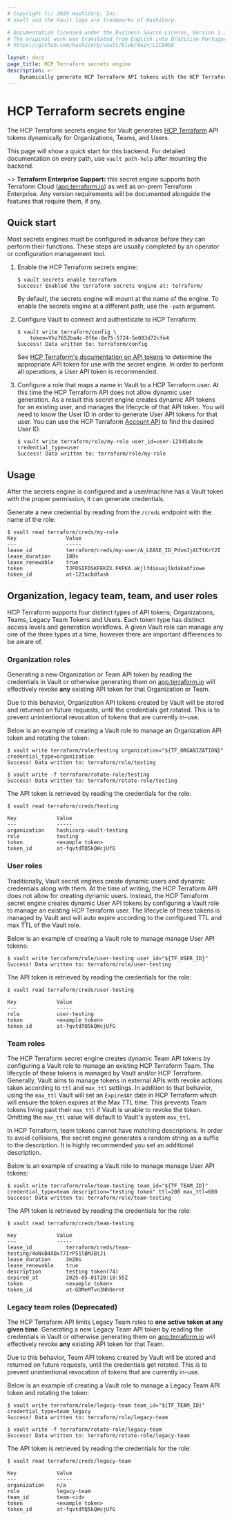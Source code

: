 ```yaml
---
# Copyright (c) 2024 HashiCorp, Inc.
# Vault and the Vault logo are trademarks of HashiCorp.

# Documentation licensed under the Business Source License, Version 1.1.
# The original work was translated from English into Brazilian Portuguese.
# https://github.com/hashicorp/vault/blob/main/LICENSE

layout: docs
page_title: HCP Terraform secrets engine
description: >-
    Dynamically generate HCP Terraform API tokens with the HCP Terraform secrets engine plugin.
---
```


# HCP Terraform secrets engine

The HCP Terraform secrets engine for Vault generates
[HCP Terraform](https://cloud.hashicorp.com/products/terraform)
API tokens dynamically for Organizations, Teams, and Users.

This page will show a quick start for this backend. For detailed documentation
on every path, use `vault path-help` after mounting the backend.

~> **Terraform Enterprise Support:** this secret engine supports both Terraform
Cloud ([app.terraform.io](https://app.terraform.io/session)) as well as on-prem
Terraform Enterprise. Any version requirements will be documented alongside the
features that require them, if any.

## Quick start

Most secrets engines must be configured in advance before they can perform their
functions. These steps are usually completed by an operator or configuration
management tool.

1.  Enable the HCP Terraform secrets engine:

    ```shell-session
    $ vault secrets enable terraform
    Success! Enabled the terraform secrets engine at: terraform/
    ```

    By default, the secrets engine will mount at the name of the engine. To
    enable the secrets engine at a different path, use the `-path` argument.

2.  Configure Vault to connect and authenticate to HCP Terraform:

    ```shell-session
    $ vault write terraform/config \
        token=Vhz7652ba4c-0f6e-8e75-5724-5e083d72cfe4
    Success! Data written to: terraform/config
    ```

    See [HCP Terraform's documentation on API
    tokens](/terraform/cloud-docs/users-teams-organizations/api-tokens)
    to determine the appropriate API token for use with the secret engine. In
    order to perform all operations, a User API token is recommended.

3.  Configure a role that maps a name in Vault to a HCP Terraform user. At
    this time the HCP Terraform API does not allow dynamic user generation. As
    a result this secret engine creates dynamic API tokens for an existing user,
    and manages the lifecycle of that API token. You will need to know the User
    ID in order to generate User API tokens for that user. You can use the
    HCP Terraform [Account
    API](/terraform/cloud-docs/api-docs/account) to find the
    desired User ID.

    ```shell-session
    $ vault write terraform/role/my-role user_id=user-12345abcde credential_type=user
    Success! Data written to: terraform/role/my-role
    ```

## Usage

After the secrets engine is configured and a user/machine has a Vault token with
the proper permission, it can generate credentials.

Generate a new credential by reading from the `/creds` endpoint with the name
of the role:

```shell-session
$ vault read terraform/creds/my-role
Key                Value
---                -----
lease_id           terraform/creds/my-user/A_LEASE_ID_PdvmJjACTtKrY2I
lease_duration     180s
lease_renewable    true
token              TJFDSIFDSKFEKZX.FKFKA.akjlfdiouajlkdakadfiowe
token_id           at-123acbdfask
```

## Organization, legacy team, team, and user roles

HCP Terraform supports four distinct types of API tokens; Organizations,
Teams, Legacy Team Tokens and Users. Each token type has distinct access levels
and generation workflows. A given Vault role can manage any one of the
three types at a time, however there are important differences to be aware of.

### Organization roles

Generating a new Organization or Team API token by reading the credentials in
Vault or otherwise generating them on
[app.terraform.io](https://app.terraform.io/session) will effectively revoke
**any** existing API token for that Organization or Team.

Due to this behavior, Organization API tokens created by Vault will be
stored and returned on future requests, until the credentials get rotated. This
is to prevent unintentional revocation of tokens that are currently in-use.

Below is an example of creating a Vault role to manage an Organization
API token and rotating the token:

```shell-session
$ vault write terraform/role/testing organization="${TF_ORGANIZATION}" credential_type=organization
Success! Data written to: terraform/role/testing

$ vault write -f terraform/rotate-role/testing
Success! Data written to: terraform/rotate-role/testing
```

The API token is retrieved by reading the credentials for the role:

```
$ vault read terraform/creds/testing

Key             Value
---             -----
organization    hashicorp-vault-testing
role            testing
token           <example token>
token_id        at-fqvtdTQ5kQWcjUfG
```

### User roles

Traditionally, Vault secret engines create dynamic users and dynamic credentials
along with them. At the time of writing, the HCP Terraform API does not allow
for creating dynamic users. Instead, the HCP Terraform secret engine creates
dynamic User API tokens by configuring a Vault role to manage an existing
HCP Terraform user. The lifecycle of these tokens is managed by Vault and
will auto expire according to the configured TTL and max TTL of the Vault
role.

Below is an example of creating a Vault role to manage manage User API tokens:

```shell-session
$ vault write terraform/role/user-testing user_id="${TF_USER_ID}"
Success! Data written to: terraform/role/user-testing
```

The API token is retrieved by reading the credentials for the role:

```
$ vault read terraform/creds/user-testing

Key             Value
---             -----
role            user-testing
token           <example token>
token_id        at-fqvtdTQ5kQWcjUfG
```

### Team roles

The HCP Terraform secret engine creates dynamic Team API tokens by
configuring a Vault role to manage an existing HCP Terraform Team.
The lifecycle of these tokens is managed by Vault and/or HCP Terraform.
Generally, Vault aims to manage tokens in external APIs with revoke actions
taken according to `ttl` and `max_ttl` settings. In addition to that behavior,
using the `max_ttl` Vault will set an `ExpiredAt` date in HCP Terraform
which will ensure the token expires at the Max TTL time. This prevents
Team tokens living past their `max_ttl` if Vault is unable to revoke the token.
Omitting the `max_ttl` value will default to Vault's system `max_ttl`.

In HCP Terraform, team tokens cannot have matching descriptions. In order to avoid
collisions, the secret engine generates a random string as a suffix to the description. It is
highly recommended you set an additional description.

Below is an example of creating a Vault role to manage manage User API tokens:

```shell-session
$ vault write terraform/role/team-testing team_id="${TF_TEAM_ID}" credential_type=team description="testing token" ttl=200 max_ttl=600
Success! Data written to: terraform/role/team-testing
```

The API token is retrieved by reading the credentials for the role:

```shell-session
$ vault read terraform/creds/team-testing

Key             Value
---             -----
lease_id           terraform/creds/team-testing/4oNxB4X0x77IrP51lBMJBiJi
lease_duration     3m20s
lease_renewable    true
description        testing token(74)
expired_at         2025-05-01T20:10:55Z
token              <example token>
token_id           at-GDMeMTvn3NhUernt
```

### Legacy team roles (Deprecated)

The HCP Terraform API limits Legacy Team roles to **one active
token at any given time**. Generating a new Legacy Team API token by
reading the credentials in Vault or otherwise generating them on
[app.terraform.io](https://app.terraform.io/session) will effectively revoke **any**
existing API token for that Team.

Due to this behavior, Team API tokens created by Vault will be stored and
returned on future requests, until the credentials get rotated. This
is to prevent unintentional revocation of tokens that are currently in-use.

Below is an example of creating a Vault role to manage a Legacy Team API token and
rotating the token:

```shell-session
$ vault write terraform/role/legacy-team team_id="${TF_TEAM_ID}" credential_type=team_legacy
Success! Data written to: terraform/role/legacy-team

$ vault write -f terraform/rotate-role/legacy-team
Success! Data written to: terraform/rotate-role/legacy-team
```

The API token is retrieved by reading the credentials for the role:

```shell-session
$ vault read terraform/creds/legacy-team

Key             Value
---             -----
organization    n/a
role            legacy-team
team_id         team-<id>
token           <example token>
token_id        at-fqvtdTQ5kQWcjUfG
```
